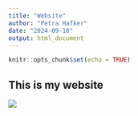 ```yaml
---
title: "Website"
author: "Petra Hafker"
date: "2024-09-10"
output: html_document
---
```


```r
knitr::opts_chunk$set(echo = TRUE)
```

## This is my website


![](https://images.unsplash.com/photo-1550170139-ed6b5e6b4c38?w=500&auto=format&fit=crop&q=60&ixlib=rb-4.0.3&ixid=M3wxMjA3fDB8MHxzZWFyY2h8Mnx8aG9uZXklMjBiZWV8ZW58MHx8MHx8fDA%3D)